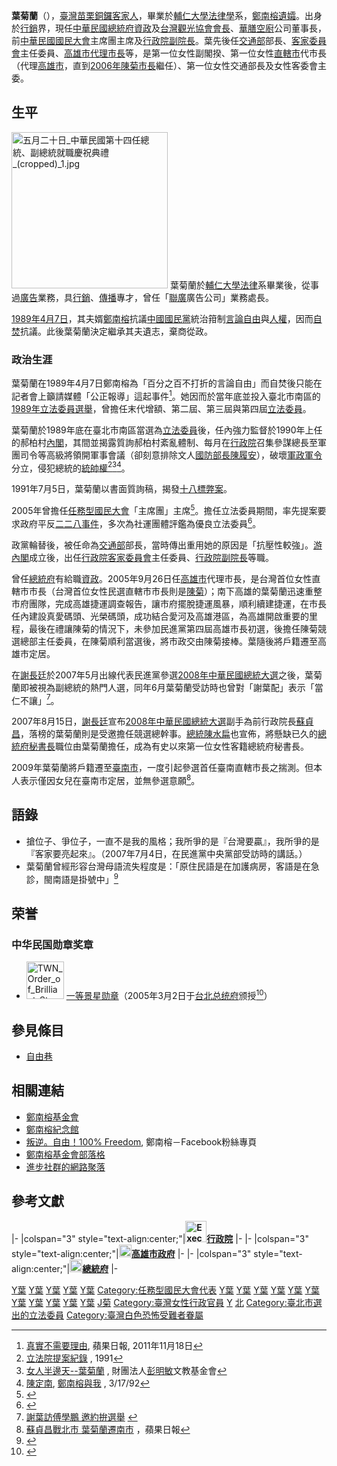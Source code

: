{{Infobox_officeholder
| name = 葉菊蘭 
| image = 臺灣前總統府秘書長與行政院副院長暨鄭南榕遺孀葉菊蘭 Former Vice Premier Yeh Chu-lan in 2008.jpg
|office = {{ROC}}第25任[[中華民國總統府秘書長|總統府秘書長]]
| term_start = 2007年8月20日
| term_end = 2008年3月22日
| president = [[陳水扁|陳水扁]]
| predecessor = [[卓榮泰|卓榮泰]]（代理）<br>[[邱義仁|邱義仁]]（代理）
| successor = [[陳唐山|陳唐山]]
|office3 = {{KAO-1979}}[[高雄市市長|代理市長]]
| term_start3 = 2005年9月26日
| term_end3 = 2006年12月25日
| vice_occupation3 = 高雄市市長
| predecessor3 = [[謝長廷|謝長廷]]（正任）<br>[[陳其邁|陳其邁]]（代理）
| successor3 = [[陳菊|陳菊]]（正任）
| office5 = {{ROC}}第24任[[行政院|行政院]][[行政院副院長|副院長]]
| term_start5 = 2004年5月20日
| term_end5 = 2005年2月1日
| premierroc5 =[[游錫堃|游錫堃]]
| predecessor5 = [[林信義|林信義]]
| successor5 = [[吳榮義|吳榮義]]
| office6 = {{ROC}}第2任[[中華民國客家委員會|行政院客家委員會]]主任委員
| term_start6 = 2002年2月1日
| term_end6 = 2004年5月20日
| premierroc6 = 游錫堃
| predecessor6 = [[范光群|范光群]]
| successor6 = [[羅文嘉|羅文嘉]]
| office7 = {{ROC}}第18任[[中華民國交通部部長|交通部部長]]
| term_start7 = 2000年5月20日
| term_end7 = 2002年2月1日
| premierroc7 = [[唐飛|唐飛]]<br>[[張俊雄|張俊雄]]
| predecessor7 = [[林豐正|林豐正]]
| successor7 = [[林陵三|林陵三]]
| office8    = {{ROC}}第2－4屆[[立法院|立法委員]]
| term_start8 = 1990年2月1日
| term_end8 = 2000年5月20日
| constituency8 = [[台北市|台北市]]第二選區（第1屆）<br>全國不分區（第2届）<br>[[台北市|台北市]]第二選區（第3-4届）
| vice_occupation8 = 立法委員
| nationality = {{ROC}}
| birth_date = {{birth date and age|1949|2|13}}
| birth_place = {{ROC|臺灣省}}[[新竹縣|新竹縣]][[苗栗郡|苗栗區]][[銅鑼鄉_(台灣)|銅鑼鄉]]中平村
| spouse = [[鄭南榕|鄭南榕]]（已故）
| party = {{Dpp}}
| profession = [[行銷|行銷]]、[[廣告|廣告]]、[[傳播|傳播]]
| religion = [[基督新教|基督新教]][[改革宗|改革宗]]<ref>{{cite web |url=https://tcnn.org.tw/archives/32281 |title=走過坎坷 葉菊蘭受洗 |publisher=台灣教會公報新聞網 |date=2018-02-06 }}</ref>
| footnotes =
| sex = 女
| module = {{Infobox Chinese|child=yes|hide=no
| t = 葉菊蘭
| p = Yè Júlán
| poj = Ia̍p Kiok-lân
| phfs = }}
| educate =
*[[景美女中|景美女中]]
*[[輔仁大學|輔仁大學]]法律學系（1970年）
| past = 
*[[聯廣|聯廣]]廣告公司業務[[處長|處長]] （1979－1989）
*[[立法院|立法院]]（第一屆增額）[[立法委員|委員]]（1990－1992）
*民主進步黨立法院黨團副總召集人 （1992）
*立法院（第二屆）委員{{blue|（1993年－1996年）}}
*民主進步黨立法院黨團總召集人（1995）
*立法院（第三屆）委員{{blue|（1996年－1999年）}}
*[[民主進步黨|民主進步黨]]總統候選人[[彭明敏|彭明敏]]競選處總幹事（1996）
*立法院（第四屆）委員{{blue|（1996年－2000年）}}
*[[鄭南榕|鄭南榕]]先生紀念基金會董事長 （1999年4月6日－）
*民主進步黨總統候選人[[陳水扁|陳水扁]]客家事務委員會客家助選團團長（2000）
*民主進步黨總統候選人陳水扁客家事務委員會主任委員（2000）
*[[中華民國交通部|交通部部長]] {{blue|（2000年5月20日－2002年2月1日）}}
*[[行政院|行政院]][[政務委員_(中華民國)|政務委員]]{{blue|（2000年5月20日－2002年2月1日）}}
*[[行政院消費者保護委員會|行政院消費者保護委員會]]委員 {{blue|（2000年7月24日－2002年3月12日）}}
*行政院[[客家委員會|客家委員會]]主任委員 {{blue|（2000年2月1日－2004年5月20日）}}
*[[行政院副院長|行政院副院長]]{{blue|（2004年5月20日－2005年2月1日）}}
*高雄市（合併前直轄市）代理市長{{blue|（2005年9月26日－2006年12月25日）}}
*謝長廷、蘇貞昌2008正副總統選舉總幹事（2007年8月18日－2008年3月22日）
*[[總統府秘書長|總統府秘書長]]{{blue|（2007年8月20日－2008年3月27日）}}
*[[中華民國總統府資政|中華民國總統府資政]] {{blue|（2016年11月9日－）}}
*[[台灣觀光協會|台灣觀光協會]][[會長|會長]] {{blue|（2017年1月－）}}
*華膳空廚董事长{{blue|（2017年1月25日－）}} <ref name=接華膳董座>{{cite news |url=http://news.tvbs.com.tw/politics/702905 |title=葉菊蘭接華膳董座　小英政府此時派出大將是為了… |publisher=TVBS新聞網 |date=2017-01-25 }}</ref>
}}

'''葉菊蘭'''（{{bd|1949年|2月13日|||葉菊蘭}}），[[臺灣|臺灣]][[苗栗縣|苗栗]][[銅鑼鄉_(臺灣)|銅鑼]][[客家人|客家人]]，畢業於[[輔仁大學|輔仁大學]][[法律學|法律學]]系，[[鄭南榕|鄭南榕]][[遺孀|遺孀]]。出身於[[行銷|行銷]]界，現任[[中華民國總統府資政|中華民國總統府資政]]及[[台灣觀光協會|台灣觀光協會]][[會長|會長]]、[[華膳空廚|華膳空廚]]公司董事長{{r|接華膳董座}}，前[[中華民國|中華民國]][[國民大會|國民大會]]主席團主席及[[行政院副院長|行政院副院長]]。葉先後任[[行政院交通部|交通部]]部長、[[中華民國客家委員會|客家委員會]]主任委員、[[高雄市市長|高雄市代理市長]]等，是第一位女性副閣揆、第一位女性[[直轄市|直轄市]]代市長（代理[[高雄市|高雄市]]，直到[[2006年|2006年]][[陳菊|陳菊市長]]繼任）、第一位女性交通部長及女性客委會主委。

==生平==
[[File:五月二十日_中華民國第十四任總統、副總統就職慶祝典禮_(cropped)_1.jpg|250px]]
葉菊蘭於[[輔仁大學|輔仁大學]][[法律|法律]]系畢業後，從事過[[廣告|廣告]]業務，具[[行銷|行銷]]、[[傳播|傳播]]專才，曾任「[[聯廣|聯廣]]廣告公司」業務處長。

[[1989年|1989年]][[4月7日|4月7日]]，其夫婿[[鄭南榕|鄭南榕]]抗議[[中國國民黨|中國國民黨]]統治箝制[[言論自由|言論自由]]與[[人權|人權]]，因而[[自焚|自焚]]抗議。此後葉菊蘭決定繼承其夫遺志，棄商從政。

===政治生涯===
葉菊蘭在1989年4月7日鄭南榕為「百分之百不打折的言論自由」而自焚後只能在記者會上籲請媒體「公正報導」這起事件<ref>[http://www.appledaily.com.tw/appledaily/article/forum/20111118/33824307 真實不需要理由], 蘋果日報, 2011年11月18日</ref>。她因而於當年底並投入臺北市南區的[[1989年中華民國立法委員選舉|1989年立法委員選舉]]，曾擔任末代增額、第二屆、第三屆與第四屆[[立法委員|立法委員]]。

葉菊蘭於1989年底在臺北市南區當選為[[立法委員|立法委員]]後，任內強力監督於1990年上任的郝柏村[[內閣|內閣]]，其間並揭露質詢郝柏村紊亂體制、每月在[[行政院|行政院]]召集參謀總長至軍團司令等高級將領開軍事會議（卻刻意排除文人[[中華民國國防部|國防部長]][[陳履安|陳履安]]），破壞[[軍政|軍政]][[軍令|軍令]]分立，侵犯總統的[[統帥權|統帥權]]<ref>[http://lis.ly.gov.tw/lghtml/lgmeet/newso/1-999.OUT 立法院提案紀錄] {{Wayback|url=http://lis.ly.gov.tw/lghtml/lgmeet/newso/1-999.OUT |date=20140116195044 }}, 1991</ref><ref>[http://www.hi-on.org.tw/bulletins.jsp?b_ID=110342 女人半邊天--葉菊蘭] {{Wayback|url=http://www.hi-on.org.tw/bulletins.jsp?b_ID=110342 |date=20140116193224 }}, 財團法人[[彭明敏|彭明敏]]文教基金會</ref><ref>[[陳定南|陳定南]], [http://www.nylon.org.tw/index.php?option=com_content&view=article&id=5:2&catid=3:2009-04-05-16-59-32&Itemid=10 鄭南榕與我] {{webarchive|url=https://web.archive.org/web/20140116213357/http://www.nylon.org.tw/index.php?option=com_content&view=article&id=5:2&catid=3:2009-04-05-16-59-32&Itemid=10 |date=2014-01-16 }}, 3/17/92</ref>。

1991年7月5日，葉菊蘭以書面質詢稿，揭發[[十八標弊案|十八標弊案]]。

2005年曾擔任[[2005年中華民國國民大會代表選舉|任務型國民大會]]「主席團」主席<ref>{{cite web|url=http://lis.ly.gov.tw/lgcgi/ttsweb?@0:0:1:/disk1/lg/lymeeting/lymeetingdb@@0.9516749948279991|title=國民大會歷次會議實錄|publisher=|accessdate=2020-09-18|archive-date=2014-02-01|archive-url=https://web.archive.org/web/20140201143213/http://lis.ly.gov.tw/lgcgi/ttsweb?%400%3A0%3A1%3A%2Fdisk1%2Flg%2Flymeeting%2Flymeetingdb%40%400.9516749948279991|dead-url=no}}</ref>。擔任立法委員期間，率先提案要求政府平反[[二二八事件|二二八事件]]，多次為社運團體評鑑為優良立法委員<ref>{{cite web|url=http://mypaper.pchome.com.tw/fld/post/4131630|title=十八標檔案（一）＠阿達新聞檔案｜PChome新聞台|first=|last=阿達|publisher=|accessdate=2011-04-10|archive-date=2012-01-14|archive-url=https://web.archive.org/web/20120114103305/http://mypaper.pchome.com.tw/fld/post/4131630|dead-url=no}}</ref>。

政黨輪替後，被任命為[[中華民國交通部|交通部]]部長，當時傳出重用她的原因是「抗壓性較強」。[[游錫堃內閣|游內閣]]成立後，出任[[行政院客家委員會|行政院客家委員會]]主任委員、[[行政院副院長|行政院副院長]]等職。

曾任[[中華民國總統府|總統府]]有給職[[資政|資政]]。2005年9月26日任[[高雄市|高雄市]]代理市長，是台灣首位女性直轄市市長（台灣首位女性民選直轄市市長則是[[陳菊|陳菊]]）；南下高雄的葉菊蘭迅速重整市府團隊，完成高雄捷運調查報告，讓市府擺脫捷運風暴，順利續建捷運，在市長任內建設真愛碼頭、光榮碼頭，成功結合愛河及高雄港區，為高雄開啟重要的里程，最後在禮讓陳菊的情況下，未參加民進黨第四屆高雄市長初選，後擔任陳菊競選總部主任委員，在陳菊順利當選後，將市政交由陳菊接棒。葉隨後將戶籍遷至高雄市定居。

在[[謝長廷|謝長廷]]於2007年5月出線代表民進黨參選[[2008年中華民國總統大選|2008年中華民國總統大選]]之後，葉菊蘭即被視為副總統的熱門人選，同年6月葉菊蘭受訪時也曾對「謝葉配」表示「當仁不讓」<ref>[http://www.libertytimes.com.tw/2007/new/jun/30/today-p6.htm 謝葉訪傅學鵬 邀約拚選舉] {{webarchive|url=https://web.archive.org/web/20070929111743/http://www.libertytimes.com.tw/2007/new/jun/30/today-p6.htm |date=2007-09-29 }}</ref>。

2007年8月15日，[[謝長廷|謝長廷]]宣布[[2008年中華民國總統大選|2008年中華民國總統大選]]副手為前行政院長[[蘇貞昌|蘇貞昌]]，落榜的葉菊蘭則是受邀擔任競選總幹事。[[總統|總統]][[陳水扁|陳水扁]]也宣佈，將懸缺已久的[[總統府秘書長|總統府秘書長]]職位由葉菊蘭擔任，成為有史以來第一位女性客籍總統府秘書長。

2009年葉菊蘭將戶籍遷至[[臺南市|臺南市]]，一度引起參選首任臺南直轄市長之揣測。但本人表示僅因女兒在臺南市定居，並無參選意願<ref>[http://tw.nextmedia.com/applenews/article/art_id/32156443/IssueID/20091212 蘇貞昌戰北市 葉菊蘭遷南市] {{Wayback|url=http://tw.nextmedia.com/applenews/article/art_id/32156443/IssueID/20091212 |date=20091217025012 }}，蘋果日報</ref>。

== 語錄 ==
* 搶位子、爭位子，一直不是我的風格；我所爭的是『台灣要贏』，我所爭的是『客家要亮起來』。（2007年7月4日，在民進黨中央黨部受訪時的講話。）
* 葉菊蘭曾經形容台灣母語流失程度是：「原住民語是在加護病房，客語是在急診，閩南語是掛號中」<ref>{{cite web|url=http://faculty.ndhu.edu.tw/~cfshih/politics%20observation/newspaper/20090208_1.html|title=真的「台語人人會說」嗎？ 施正鋒|publisher=}}</ref>

==荣誉==
===中华民国勋章奖章===
* [[File:TWN_Order_of_Brilliant_Star_1Class_BAR.svg|60px]] [[景星勋章|一等景星勋章]]（2005年3月2日于[[台北市|台北]][[总统府_(台湾)|总统府]]颁授<ref>{{cite web |url=https://www.president.gov.tw/NEWS/9250 |title=總統分別授勳行政院前院長游錫堃、行政院前副院長葉菊蘭、總統府前秘書長蘇貞昌及行政院前秘書長葉國興 |publisher=中华民国总统府 |date=2005-03-02 |accessdate=2021-08-25 |archive-date= |archive-url= |dead-url=no}}</ref>）

== 參見條目 ==
* [[自由巷|自由巷]]

==相關連結==
{{wikiquote}}
*[http://www.nylon.org.tw 鄭南榕基金會]
*[https://web.archive.org/web/20101114082358/http://www.nylon.org.tw/index.php?option=com_phocagallery&view=category&id=5&Itemid=12 鄭南榕紀念館]
*[https://www.facebook.com/nylon407 叛逆。自由！100% Freedom], 鄭南榕－Facebook粉絲專頁
*[http://nylon407.blogspot.com 鄭南榕基金會部落格]
*[https://web.archive.org/web/20160224053305/http://palakuan.org/ 進步社群的網路聚落]

== 參考文獻 ==
{{Reflist}}
{{Commons category|Yeh Chu-lan}}

{{start box}}
{{s-gov|roc}}
|-
|colspan="3" style="text-align:center;"|'''[[File:Executive_Yuan,ROC_LOGO.svg|34px]][[行政院|行政院]]'''
|-
{{s-before|[[陳世圯|陳世圯]]（代理）<br /><small>正任：'''[[林豐正|林豐正]]'''</small>}}
{{s-title|[[中華民國交通部|交通部部長]]<br><small>第十八任<br>2000年5月20日－2002年2月1日}}
{{s-after|[[林陵三|林陵三]]}}
{{s-before|[[范光群|范光群]]}}
{{s-title|[[行政院客家委員會|行政院客家委員會]]主任委員<br><small>第二任<br>2002年2月1日－2004年5月20日}}
{{s-after|[[羅文嘉|羅文嘉]]}}
{{s-before|[[林信義|林信義]]}}
{{s-title|[[行政院|行政院]]副院長<br><small>第二十四任<br>2004年5月20日－2005年2月1日}}
{{s-after|[[吳榮義|吳榮義]]}}
{{s-before|[[林信義|林信義]]}}
{{s-title|[[行政院消費者保護委員會|行政院消費者保護委員會]]主任委員<br><small>第八任，行政院副院長兼任<br>2004年5月20日－2005年2月1日}}
{{s-after|[[吳榮義|吳榮義]]}}
|-
|colspan="3" style="text-align:center;"|'''[[File:Emblem_of_Kaohsiung_City_(1974-2009).svg|20px]][[高雄市政府|高雄市政府]]'''
|-
{{s-before|[[陳其邁|陳其邁]]（代理）<br /><small>正任：'''[[謝長廷|謝長廷]]'''</small>}}
{{s-title|[[高雄市市長|高雄市市長]]<br><small>代理<br>2005年9月26日－2006年12月25日}}
{{s-after|[[陳菊|陳　菊]]}}
|-
|colspan="3" style="text-align:center;"|'''[[File:ROC_Office_of_the_President_Emblem.svg|20px]][[總統府|總統府]]'''
|-
{{s-before|[[卓榮泰|卓榮泰]]（代理）<br /><small>正任：'''[[邱義仁|邱義仁]]'''</small>}}
{{s-title|[[中華民國總統府秘書長|總統府秘書長]]<br><small>第二十五任<br>2007年8月20日－2008年3月22日}}
{{s-after|[[陳唐山|陳唐山]]}}
{{end box}}
{{中華民國總統府秘書長}}
{{第1屆中華民國立法委員名單 (全面改選前)}}
{{中華民國第二屆立法委員}}
{{中華民國第三屆立法委員}}
{{中華民國第四屆立法委員}}
{{任務型國民大會代表}}
{{高雄市市長}}
{{Authority control}}

[[Category:臺灣女性立法委員|Y葉]]
[[Category:第一屆立法院第六次增額立法委員|Y葉]]
[[Category:第二屆立法院立法委員|Y葉]]
[[Category:第三屆立法院立法委員|Y葉]]
[[Category:第四屆立法院立法委員|Y葉]]
[[Category:任務型國民大會代表|Category:任務型國民大會代表]]
[[Category:中華民國交通部部長|Y葉]]
[[Category:中華民國行政院客家委員會主任委員|Y葉]]
[[Category:高雄市市長|Y葉]]
[[Category:獲頒授景星勳章者|Y葉]]
[[Category:民主進步黨中常委|Y葉]]
[[Category:民主進步黨女黨員|Y葉]]
[[Category:輔仁大學校友|Y葉]]
[[Category:臺北市立景美女子高級中學校友|Y葉]]
[[Category:銅鑼人|Y葉]]
[[Category:客家裔臺灣人|Y葉]]
[[Category:臺灣新教徒|Y葉]]
[[Category:葉姓|J菊]]
[[Category:臺灣女性行政官員|Category:臺灣女性行政官員]]
[[Category:臺灣女性縣市長|Y]]
[[Category:民主進步黨籍立法委員|北]]
[[Category:臺北市選出的立法委員|Category:臺北市選出的立法委員]]
[[Category:臺灣白色恐怖受難者眷屬|Category:臺灣白色恐怖受難者眷屬]]
